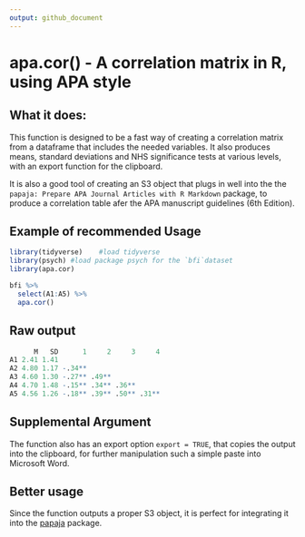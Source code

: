 ```yaml
---
output: github_document
---
```


<!-- README.md is generated from README.Rmd. Please edit that file -->

# apa.cor() - A correlation matrix in R, using APA style

## What it does:

This function is designed to be a fast way of creating a correlation matrix from a dataframe that includes the needed variables. It also produces means, standard deviations and NHS significance tests at various levels, with an export function for the clipboard.

It is also a good tool of creating an S3 object that plugs in well into the the `papaja: Prepare APA Journal Articles with R Markdown` package, to produce a correlation table afer the APA manuscript guidelines (6th Edition).

## Example of recommended Usage

```r
library(tidyverse)    #load tidyverse
library(psych) #load package psych for the `bfi`dataset
library(apa.cor)

bfi %>% 
  select(A1:A5) %>% 
  apa.cor()
```

## Raw output

```r
      M   SD      1     2     3     4
A1 2.41 1.41                         
A2 4.80 1.17 -.34**                  
A3 4.60 1.30 -.27** .49**            
A4 4.70 1.48 -.15** .34** .36**      
A5 4.56 1.26 -.18** .39** .50** .31**  
```

## Supplemental Argument

The function also has an export option `export = TRUE`, that copies the output into the clipboard, for further manipulation such a simple paste into Microsoft Word.

## Better usage

Since the function outputs a proper S3 object, it is perfect for integrating it into the [papaja](https://github.com/crsh/papaja) package.

